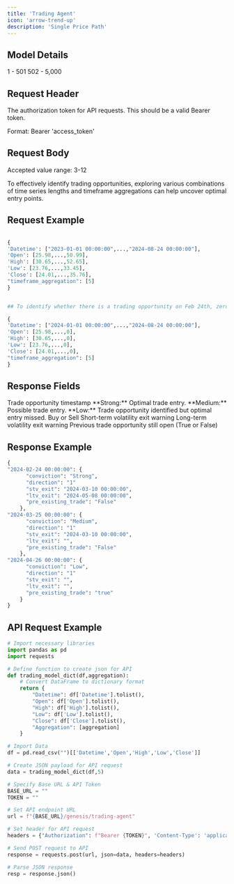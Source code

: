 ```yaml
---
title: 'Trading Agent'
icon: 'arrow-trend-up'
description: 'Single Price Path'
---
```


## Model Details 


<CardGroup cols={2}>
  <Card title="Mandatory Time Periods">
    1 - 501
  </Card>
  <Card title="Optional Time Periods">
    502 - 5,000
  </Card>

</CardGroup>

## Request Header 


<ParamField header="Authorization" type="string" required>
  The authorization token for API requests. This should be a valid Bearer token.
   
  Format: Bearer 'access_token'
</ParamField>

## Request Body 


<ParamField body="Datetime" type="list" required>
</ParamField>

<ParamField body="Open" type="list" required>
</ParamField>

<ParamField body="High" type="list" required>
</ParamField>

<ParamField body="Low" type="list" required>
</ParamField>

<ParamField body="Close" type="list" required>
</ParamField>

<ParamField body="Aggregation" type="list" required>
  Accepted value range: 3-12
</ParamField>

<Tip>To effectively identify trading opportunities, exploring various combinations of time series lengths and timeframe aggregations can help uncover optimal entry points.</Tip>


## Request Example

```python

{
'Datetime': ["2023-01-01 00:00:00",...,"2024-08-24 00:00:00"], 
'Open': [25.98,...,50.99], 
'High': [30.65,...,52.65], 
'Low': [23.76,...,33.45], 
'Close': [24.01,...,35.76], 
"timeframe_aggregation": [5]
}

```

```python

## To identify whether there is a trading opportunity on Feb 24th, zero (0) can be used. 

{
'Datetime': ["2024-01-01 00:00:00",...,"2024-08-24 00:00:00"], 
'Open': [25.98,...,0], 
'High': [30.65,...,0], 
'Low': [23.76,...,0], 
'Close': [24.01,...,0], 
"timeframe_aggregation": [5]
}

```


## Response Fields

<ResponseField name="datetime" type="string">
  Trade opportunity timestamp 
</ResponseField>

<ResponseField name="conviction" type="string">
   <Check>**Strong:** Optimal trade entry.</Check>
   <Note>**Medium:** Possible trade entry.</Note>
   <Warning>**Low:** Trade opportunity identified but optimal entry missed.</Warning>

</ResponseField>

<ResponseField name="direction" type="string">
  Buy or Sell
</ResponseField>

<ResponseField name="stv_exit" type="string">
  Short-term volatility exit warning
</ResponseField>

<ResponseField name="ltv_exit" type="string">
  Long-term volatility exit warning 
</ResponseField>

<ResponseField name="pre_existing_trade" type="string">
  Previous trade opportunity still open (True or False)
</ResponseField>



## Response Example

```python
{
"2024-02-24 00:00:00": {
      "conviction": "Strong",
      "direction": "1"
      "stv_exit": "2024-03-10 00:00:00",
      "ltv_exit": "2024-05-08 00:00:00",
      "pre_existing_trade": "False"
    },
"2024-03-25 00:00:00": {
      "conviction": "Medium",
      "direction": "1"
      "stv_exit": "2024-03-10 00:00:00",
      "ltv_exit": "",
      "pre_existing_trade": "False"
    },
"2024-04-26 00:00:00": {
      "conviction": "Low",
      "direction": "1"
      "stv_exit": "",
      "ltv_exit": "",
      "pre_existing_trade": "true"
    }
}
```
## API Request Example

```python
# Import necessary libraries
import pandas as pd
import requests

# Define function to create json for API 
def trading_model_dict(df,aggregation):
    # Convert DataFrame to dictionary format
    return {
        "Datetime": df['Datetime'].tolist(),
        "Open": df['Open'].tolist(),
        "High": df['High'].tolist(),
        "Low": df['Low'].tolist(),
        "Close": df['Close'].tolist(),
        "Aggregation": [aggregation] 
    }

# Import Data
df = pd.read_csv("")[['Datetime','Open','High','Low','Close']]

# Create JSON payload for API request
data = trading_model_dict(df,5)

# Specify Base URL & API Token
BASE_URL = ""
TOKEN = ""

# Set API endpoint URL
url = f"{BASE_URL}/genesis/trading-agent"

# Set header for API request
headers = {"Authorization": f"Bearer {TOKEN}", 'Content-Type': 'application/json'}

# Send POST request to API
response = requests.post(url, json=data, headers=headers)

# Parse JSON response
resp = response.json()

```


